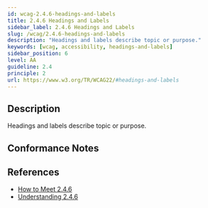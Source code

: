```yaml
---
id: wcag-2.4.6-headings-and-labels
title: 2.4.6 Headings and Labels
sidebar_label: 2.4.6 Headings and Labels
slug: /wcag/2.4.6-headings-and-labels
description: "Headings and labels describe topic or purpose."
keywords: [wcag, accessibility, headings-and-labels]
sidebar_position: 6
level: AA
guideline: 2.4
principle: 2
url: https://www.w3.org/TR/WCAG22/#headings-and-labels
---
```


## Description

Headings and labels describe topic or purpose.

## Conformance Notes

<Project name="ads">
  <Support></Support>
</Project>

<Project name="scix">
  <Support></Support>
</Project>

## References

- [How to Meet 2.4.6](https://www.w3.org/WAI/WCAG22/quickref/#headings-and-labels)
- [Understanding 2.4.6](https://www.w3.org/WAI/WCAG22/Understanding/headings-and-labels.html)


